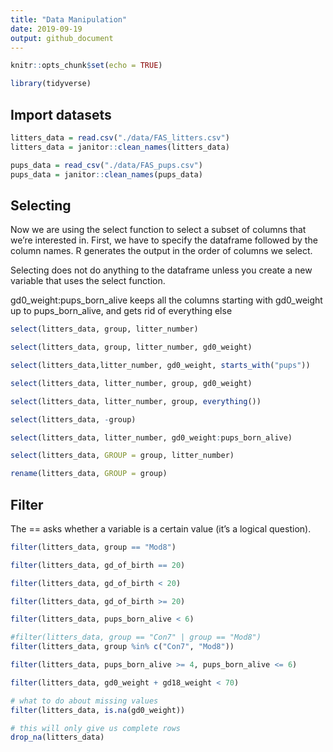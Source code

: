 ```yaml
---
title: "Data Manipulation"
date: 2019-09-19
output: github_document
---
```


```r
knitr::opts_chunk$set(echo = TRUE)

library(tidyverse)
```

## Import datasets

```r
litters_data = read.csv("./data/FAS_litters.csv")
litters_data = janitor::clean_names(litters_data)

pups_data = read_csv("./data/FAS_pups.csv")
pups_data = janitor::clean_names(pups_data)
```

## Selecting 

Now we are using the select function to select a subset of columns that we're interested in. First, we have to specify the dataframe followed by the column names. R generates the output in the order of columns we select. 

Selecting does not do anything to the dataframe unless you create a new variable that uses the select function. 

gd0_weight:pups_born_alive keeps all the columns starting with gd0_weight up to pups_born_alive, and gets rid of everything else 

```r
select(litters_data, group, litter_number)

select(litters_data, group, litter_number, gd0_weight)

select(litters_data,litter_number, gd0_weight, starts_with("pups"))

select(litters_data, litter_number, group, gd0_weight)

select(litters_data, litter_number, group, everything())

select(litters_data, -group)

select(litters_data, litter_number, gd0_weight:pups_born_alive)

select(litters_data, GROUP = group, litter_number)

rename(litters_data, GROUP = group)
```

## Filter

The == asks whether a variable is a certain value (it's a logical question).

```r
filter(litters_data, group == "Mod8")

filter(litters_data, gd_of_birth == 20)

filter(litters_data, gd_of_birth < 20)

filter(litters_data, gd_of_birth >= 20)

filter(litters_data, pups_born_alive < 6)

#filter(litters_data, group == "Con7" | group == "Mod8")
filter(litters_data, group %in% c("Con7", "Mod8"))

filter(litters_data, pups_born_alive >= 4, pups_born_alive <= 6)

filter(litters_data, gd0_weight + gd18_weight < 70)

# what to do about missing values
filter(litters_data, is.na(gd0_weight))

# this will only give us complete rows
drop_na(litters_data)
```

